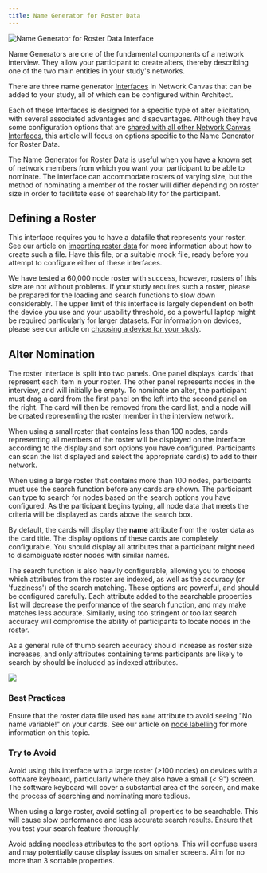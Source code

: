 ```yaml
---
title: Name Generator for Roster Data
---
```


<InterfaceSummary>

![Name Generator for Roster Data Interface](/assets/uploads/stage-namegeneratorroster.png)

<InterfaceMeta type="Name Generator" creates="Creates nodes of a single type, based on data from a roster" usesprompts="true">

</InterfaceMeta>

</InterfaceSummary>

Name Generators are one of the fundamental components of a network interview. They allow your participant to create alters, thereby describing one of the two main entities in your study's networks.

There are three name generator [Interfaces](../key-concepts/interfaces) in Network Canvas that can be added to your study, all of which can be configured within Architect.

Each of these Interfaces is designed for a specific type of alter elicitation, with several associated advantages and disadvantages. Although they have some configuration options that are [shared with all other Network Canvas Interfaces](./shared), this article will focus on options specific to the Name Generator for Roster Data.

The Name Generator for Roster Data is useful when you have a known set of network members from which you want your participant to be able to nominate. The interface can accommodate rosters of varying size, but the method of nominating a member of the roster will differ depending on roster size in order to facilitate ease of searchability for the participant.

## Defining a Roster

This interface requires you to have a datafile that represents your roster. See our article on [importing roster data](../how-to/importing-roster-data) for more information about how to create such a file. Have this file, or a suitable mock file, ready before you attempt to configure either of these interfaces.

<KeyConcept title="Roster size constraints">

We have tested a 60,000 node roster with success, however, rosters of this
size are not without problems. If your study requires such a roster, please be
prepared for the loading and search functions to slow down considerably. The
upper limit of this interface is largely dependent on both the device you use
and your usability threshold, so a powerful laptop might be required
particularly for larger datasets. For information on devices, please see our
article on [choosing a device for your
study](/en/desktop/getting-started/choosing-hardware).

</KeyConcept>

## Alter Nomination

The roster interface is split into two panels. One panel displays ‘cards’ that represent each item in your roster. The other panel represents nodes in the interview, and will initially be empty. To nominate an alter, the participant must drag a card from the first panel on the left into the second panel on the right. The card will then be removed from the card list, and a node will be created representing the roster member in the interview network.

When using a small roster that contains less than 100 nodes, cards representing all members of the roster will be displayed on the interface according to the display and sort options you have configured. Participants can scan the list displayed and select the appropriate card(s) to add to their network.

When using a large roster that contains more than 100 nodes, participants must use the search function before any cards are shown. The participant can type to search for nodes based on the search options you have configured. As the participant begins typing, all node data that meets the criteria will be displayed as cards above the search box.

By default, the cards will display the **name** attribute from the roster data as the card title. The display options of these cards are completely configurable. You should display all attributes that a participant might need to disambiguate roster nodes with similar names.

The search function is also heavily configurable, allowing you to choose which attributes from the roster are indexed, as well as the accuracy (or 'fuzziness') of the search matching. These options are powerful, and should be configured carefully. Each attribute added to the searchable properties list will decrease the performance of the search function, and may make matches less accurate. Similarly, using too stringent or too lax search accuracy will compromise the ability of participants to locate nodes in the roster.

As a general rule of thumb search accuracy should increase as roster size increases, and only attributes containing terms participants are likely to search by should be included as indexed attributes.

![](/assets/img/interface-documentation/name-generators/architect-search.png)

### Best Practices

<GoodPractice>

Ensure that the roster data file used has `name` attribute to avoid seeing "No
name variable!" on your cards. See our article on [node
labelling](/en/desktop/advanced-topics/node-labeling) for more information on this topic.

</GoodPractice>

### Try to Avoid

<BadPractice>

Avoid using this interface with a large roster (>100 nodes) on devices with
a software keyboard, particularly where they also have a small (< 9")
screen. The software keyboard will cover a substantial area of the screen,
and make the process of searching and nominating more tedious.

</BadPractice>

<BadPractice>

When using a large roster, avoid setting all properties to be searchable. This
will cause slow performance and less accurate search results. Ensure that you
test your search feature thoroughly.

</BadPractice>

<BadPractice>

Avoid adding needless attributes to the sort options. This will confuse users
and may potentially cause display issues on smaller screens. Aim for no more
than 3 sortable properties.

</BadPractice>
